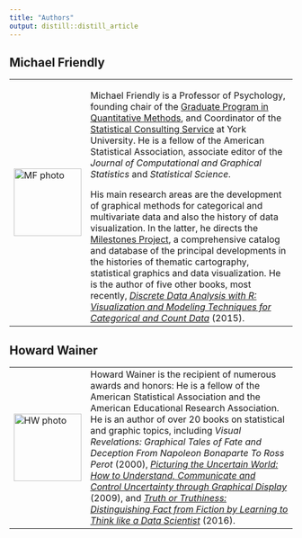 ```yaml
---
title: "Authors"
output: distill::distill_article
---
```


## Michael Friendly

<table>
  <tr><td>
  <img src="images/MF-gray.jpg" width="120" alt="MF photo"></td>
  <td>
  Michael Friendly is a Professor of Psychology, founding chair of the <a href="http://qm.info.yorku.ca/">Graduate Program in Quantitative Methods</a>, and Coordinator of the <a href="http://www.yorku.ca/isr/scs/">Statistical Consulting Service</a> at York University. He is a	fellow of the American Statistical Association, associate editor of the *Journal of Computational and Graphical Statistics* and *Statistical Science*. 
  
  His main research areas are the development of graphical methods for categorical and multivariate data and also the history of data visualization. In the latter, he directs the <a href="https://datavis.ca/milestones/">Milestones Project</a>, 
a comprehensive catalog and database of the principal developments in the histories of thematic cartography, statistical graphics and data visualization. 
  He is the author of five other books, most recently, [*Discrete Data Analysis with R: Visualization and Modeling Techniques for Categorical and Count Data*](https://www.ddar.datavis.ca) (2015).  
  </td>
  </tr>
</table>

## Howard Wainer

<table>
  <tr><td>
  <img src="images/HowardWainer.jpg" width="120" alt="HW photo"></td>
  <td>
  Howard Wainer is the recipient of numerous awards and honors: He is a fellow of
  the American Statistical Association and the American Educational Research
  Association. He is an author of over 20 books on statistical and graphic topics,
  including *Visual Revelations: Graphical Tales of Fate and Deception From  Napoleon Bonaparte To Ross Perot* (2000), 
  [*Picturing the Uncertain World: How to Understand, Communicate and Control Uncertainty through Graphical Display*](https://press.princeton.edu/books/paperback/9780691152677/picturing-the-uncertain-world)
  (2009), and [*Truth or Truthiness: Distinguishing Fact from Fiction by Learning to Think like a Data Scientist*](https://www.cambridge.org/core/books/truth-or-truthiness/469B4B6B9A7196A6FF6EB206DA3363B9) (2016).
  </td>
  </tr>
</table>

<!--
Michael Friendly is a Fellow of the American Statistical Association, Professor
of Psychology and coordinator of the Statistical Consulting Service at York
University, and an associate editor of the Journal of Graphical and
Computational Statistics. He received his Ph.D. in psychometrics and cognitive
psychology from Princeton University. 

His current research work includes the
development of graphical methods for data visualization,
and the history of data visualization, where he is a world leader. In the
latter, he directs the <a href="http://datavis.ca/milestones/">Milestones Project</a>, 
a comprehensive catalog and database
of the principal developments in the histories of thematic cartography,
statistical graphics and data visualization. He is author of multiple books and
numerous research papers on these topics. His most recent previous book is 
<cite>Discrete Data Analysis with R: Visualization and Modeling Techniques for Categorical and Count Data</cite> (2015).

Howard Wainer is a statistician and author, the past Distinguished Research
Scientist at the National Board of Medical Examiners and previously a principal
research scientist at the Educational Testing Service. He received his Ph.D. in psychometrics
from Princeton University.

Howard Wainer is the recipient of numerous awards and honors: He is a fellow of
the American Statistical Association and the American Educational Research
Association. He is an author of over 20 books on statistical and graphic topics,
including 
<cite>Visual Revelations: Graphical Tales of Fate and Deception From
Napoleon Bonaparte To Ross Perot</cite> (2000), 
<cite>Picturing the Uncertain World: How to
Understand, Communicate and Control Uncertainty through Graphical Display</cite>
(2009), and 
<cite>Truth or Truthiness: Distinguishing Fact from Fiction by Learning to
Think like a Data Scientist</cite> (2016).
-->

